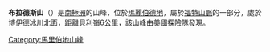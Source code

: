 {{coord|77|10|S|145|15|W|display=title}}

'''布拉德斯山'''（{{lang-en|Mount Blades}}）是[[南極洲|南極洲]]的山峰，位於[[瑪麗伯德地|瑪麗伯德地]]，屬於[[福特山脈|福特山脈]]的一部分，處於[[博伊德冰川|博伊德冰川]]北面，距離[[貝利嶺|貝利嶺]]6公里，該山峰由[[美國|美國]]探險隊發現。

{{DEFAULTSORT:Mount Blades}}
[[Category:馬里伯地山峰|Category:馬里伯地山峰]]


{{MarieByrdLand-geo-stub}}